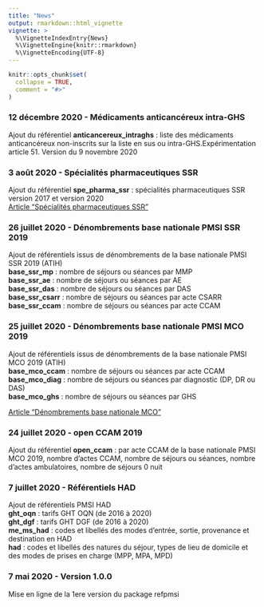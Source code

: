 ```yaml
---
title: "News"
output: rmarkdown::html_vignette
vignette: >
  %\VignetteIndexEntry{News}
  %\VignetteEngine{knitr::rmarkdown}
  %\VignetteEncoding{UTF-8}
---
```


```r
knitr::opts_chunk$set(
  collapse = TRUE,
  comment = "#>"
)
```


### 12 décembre 2020 - Médicaments anticancéreux intra-GHS    
Ajout du référentiel **anticancereux_intraghs** : liste des médicaments anticancéreux non-inscrits sur la liste en sus ou intra-GHS.Expérimentation article 51. Version du 9 novembre 2020    

### 3 août 2020 - Spécialités pharmaceutiques SSR  
Ajout du référentiel **spe_pharma_ssr** : spécialités pharmaceutiques SSR version 2017 et version 2020  
[Article "Spécialités pharmaceutiques SSR"](https://denisgustin.github.io/refpmsi/articles/specialites_pharmaceutiques_ssr.html)

### 26 juillet 2020 - Dénombrements base nationale PMSI SSR 2019  
Ajout de référentiels issus de dénombrements de la base nationale PMSI SSR 2019 (ATIH)  
**base_ssr_mp** : nombre de séjours ou séances par MMP  
**base_ssr_ae** : nombre de séjours ou séances par AE  
**base_ssr_das** : nombre de séjours ou séances par DAS  
**base_ssr_csarr** : nombre de séjours ou séances par acte CSARR  
**base_ssr_ccam** : nombre de séjours ou séances par acte CCAM  

### 25 juillet 2020 - Dénombrements base nationale PMSI MCO 2019  
Ajout de référentiels issus de dénombrements de la base nationale PMSI MCO 2019 (ATIH)  
**base_mco_ccam** : nombre de séjours ou séances par acte CCAM  
**base_mco_diag** : nombre de séjours ou séances par diagnostic (DP, DR ou DAS)    
**base_mco_ghs** : nombre de séjours ou séances par GHS  

[Article "Dénombrements base nationale MCO"](https://denisgustin.github.io/refpmsi/articles/base_mco.html)

### 24 juillet 2020 - open CCAM 2019  
Ajout du référentiel **open_ccam** : par acte CCAM de la base nationale PMSI MCO 2019, nombre d'actes CCAM, nombre de séjours ou séances, nombre d'actes ambulatoires, nombre de séjours 0 nuit  

### 7 juillet 2020 - Référentiels HAD  
Ajout de référentiels PMSI HAD  
**ght_oqn** : tarifs GHT OQN (de 2016 à 2020)  
**ght_dgf** : tarifs GHT DGF (de 2016 à 2020)  
**me_ms_had** : codes et libellés des modes d'entrée, sortie, provenance et destination en HAD  
**had** : codes et libellés des natures du séjour, types de lieu de domicile et des modes de prises en charge (MPP, MPA, MPD)  

### 7 mai 2020 - Version 1.0.0  
Mise en ligne de la 1ere version du package refpmsi
